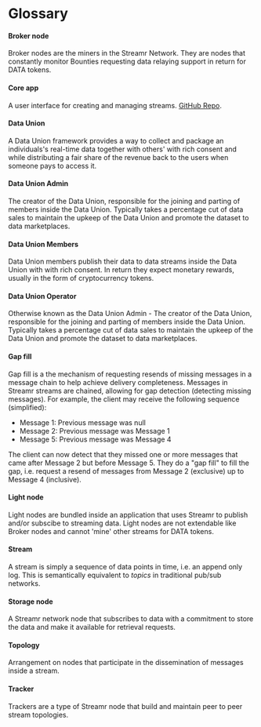 # Glossary

#### Broker node
Broker nodes are the miners in the Streamr Network. They are nodes that constantly monitor Bounties requesting data relaying support in return for DATA tokens.

#### Core app
A user interface for creating and managing streams. [GitHub Repo](https://github.com/streamr-dev/core-frontend).

#### Data Union
A Data Union framework provides a way to collect and package an individuals's real-time data together with others' with rich consent and while distributing a fair share of the revenue back to the users when someone pays to access it.

#### Data Union Admin
The creator of the Data Union, responsible for the joining and parting of members inside the Data Union. Typically takes a percentage cut of data sales to maintain the upkeep of the Data Union and promote the dataset to data marketplaces.

#### Data Union Members
Data Union members publish their data to data streams inside the Data Union with with rich consent. In return they expect monetary rewards, usually in the form of cryptocurrency tokens.

#### Data Union Operator
Otherwise known as the Data Union Admin - The creator of the Data Union, responsible for the joining and parting of members inside the Data Union. Typically takes a percentage cut of data sales to maintain the upkeep of the Data Union and promote the dataset to data marketplaces.

#### Gap fill
Gap fill is a the mechanism of requesting resends of missing messages in a message chain to help achieve delivery completeness. Messages in Streamr streams are chained, allowing for gap detection (detecting missing messages). For example, the client may receive the following sequence (simplified):
- Message 1: Previous message was null
- Message 2: Previous message was Message 1
- Message 5: Previous message was Message 4

The client can now detect that they missed one or more messages that came after Message 2 but before Message 5. They do a "gap fill" to fill the gap, i.e. request a resend of messages from Message 2 (exclusive) up to Message 4 (inclusive).

#### Light node
Light nodes are bundled inside an application that uses Streamr to publish and/or subscibe to streaming data. Light nodes are not extendable like Broker nodes and cannot 'mine' other streams for DATA tokens.

#### Stream
A stream is simply a sequence of data points in time, i.e. an append only log. This is semantically equivalent to *topics* in traditional pub/sub networks. 

#### Storage node
A Streamr network node that subscribes to data with a commitment to store the data and make it available for retrieval requests.

#### Topology
Arrangement on nodes that participate in the dissemination of messages inside a stream.

#### Tracker
Trackers are a type of Streamr node that build and maintain peer to peer stream topologies.
